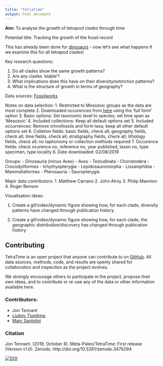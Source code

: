 ```yaml
---
title: "TetraTime"
output: html_document
---
```


**Aim**: To analyse the growth of tetrapod clades through time

Potential title: Tracking the growth of the fossil record

This has already been done for [dinosaurs](https://peerj.com/articles/4417/) - now let's see what happens if we examine this for all tetrapod clades! 

Key research questions:

1. Do all clades show the same growth patterns?
2. Are any clades 'stable'?
3. What implications does this have on their diversity/extinction patterns?
4. What is the structure of growth in terms of geography?

Data sources: [Fossilworks](http://fossilworks.org/bridge.pl?user=Guest&action=displayDownloadForm)

Notes on data selection:
1. Restricted to Mesozoic groups as the data are most complete
2. Downloaded occurences from [here](http://fossilworks.org/bridge.pl?user=Guest&action=displayDownloadForm) using the 'full form' option
3. Basic options: Set taxonomic level to species; set time span as 'Mesozoic'
4. Included collections: Keep all default options set
5. Included occurrences: Remove ichnofossils and form taxa; keep all other default options set
6. Colletion fields: basic fields, check all; geography fields, check all; time fields, check all; stratigraphy fields, check all; lithology fields, check all; no taphonomy or collection methods required
7. Occurence fields: check ocurence no, reference no, year published, taxon no, type specimen, type locality
8. Date downloaded: 02/08/2019

Groups:
- Dinosauria (minus Aves)
- Aves
- Testudinata
- Choristodera
- Crocodyliformes
- Ichythyopterygia
- Lepidosauromorpha
- Lissamphibia
- Mammaliaformes
- Pterosauria
- Sauropterygia

Major data contributors:
1. Matthew Carrano
2. John Alroy
3. Philip Mannion
4. Roger Benson

Visualisation ideas:

1.  Create a gif/video/dynamic figure showing how, for each clade, diversity patterns have changed through publication history.

2. Create a gif/video/dynamic figure showing how, for each clade, the geographic distribution/discovery has changed through publication history 

## Contributing

TetraTime is an open project that anyone can contribute to on [GitHub](https://github.com/Meta-Paleo/TetraTime). All data sources, methods, code, and results are openly shared for collaboration and inspection as the project evolves.

We strongly encourage others to participate in the project, propose their own ideas, and to contribute or re-use any of the data or other information available here.

### Contributors:
- Jon Tennant
- [Liubov Tiupikina](https://twitter.com/luyibov)
- [Marc Santolini](https://twitter.com/msantolini)

### Citation

Jon Tennant. (2019, October 8). Meta-Paleo/TetraTime: First release (Version v1.0). Zenodo. http://doi.org/10.5281/zenodo.3476294

<a href="https://doi.org/10.5281/zenodo.3476294"><img src="https://zenodo.org/badge/DOI/10.5281/zenodo.3476294.svg" alt="DOI"></a>
